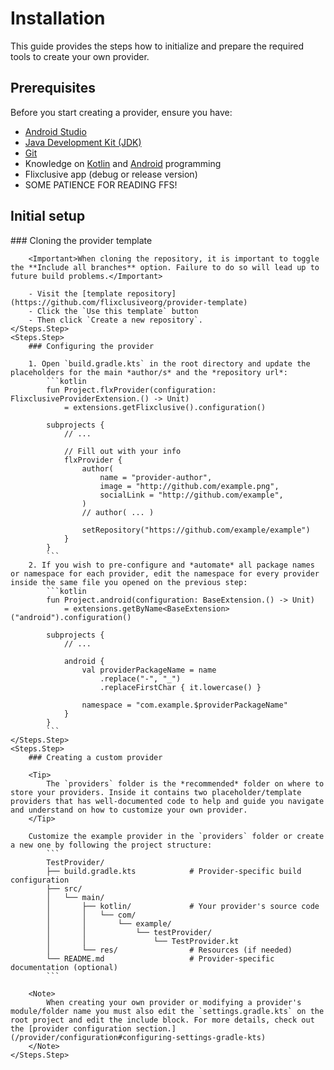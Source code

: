 # Installation

This guide provides the steps how to initialize and prepare the required tools to create your own provider.

## Prerequisites

Before you start creating a provider, ensure you have:

- [Android Studio](https://developer.android.com/studio)
- [Java Development Kit (JDK)](https://developer.android.com/build/jdks#jdk-gradle)
- [Git](https://git-scm.com/downloads)
- Knowledge on [Kotlin](https://kotlinlang.org/docs/getting-started.html) and [Android](https://developer.android.com/get-started/overview) programming
- Flixclusive app (debug or release version)
- SOME PATIENCE FOR READING FFS!

## Initial setup

<Steps>
    <Steps.Step>
        ### Cloning the provider template

        <Important>When cloning the repository, it is important to toggle the **Include all branches** option. Failure to do so will lead up to future build problems.</Important>

        - Visit the [template repository](https://github.com/flixclusiveorg/provider-template)
        - Click the `Use this template` button
        - Then click `Create a new repository`.
    </Steps.Step>
    <Steps.Step>
        ### Configuring the provider

        1. Open `build.gradle.kts` in the root directory and update the placeholders for the main *author/s* and the *repository url*:
            ```kotlin
            fun Project.flxProvider(configuration: FlixclusiveProviderExtension.() -> Unit)
                = extensions.getFlixclusive().configuration()

            subprojects {
                // ...

                // Fill out with your info
                flxProvider {
                    author(
                        name = "provider-author",
                        image = "http://github.com/example.png",
                        socialLink = "http://github.com/example",
                    )
                    // author( ... )

                    setRepository("https://github.com/example/example")
                }
            }
            ```
        2. If you wish to pre-configure and *automate* all package names or namespace for each provider, edit the namespace for every provider inside the same file you opened on the previous step:
            ```kotlin
            fun Project.android(configuration: BaseExtension.() -> Unit)
                = extensions.getByName<BaseExtension>("android").configuration()
                
            subprojects {
                // ...

                android {
                    val providerPackageName = name
                        .replace("-", "_")
                        .replaceFirstChar { it.lowercase() }

                    namespace = "com.example.$providerPackageName"
                }
            }
            ```
    </Steps.Step>
    <Steps.Step>
        ### Creating a custom provider

        <Tip>
            The `providers` folder is the *recommended* folder on where to store your providers. Inside it contains two placeholder/template providers that has well-documented code to help and guide you navigate and understand on how to customize your own provider.
        </Tip>

        Customize the example provider in the `providers` folder or create a new one by following the project structure:
            ```
            TestProvider/
            ├── build.gradle.kts            # Provider-specific build configuration
            ├── src/
            │   └── main/
            │       ├── kotlin/             # Your provider's source code
            │       │   └── com/
            │       │       └── example/
            │       │           └── testProvider/
            │       │               └── TestProvider.kt
            │       └── res/                # Resources (if needed)
            └── README.md                   # Provider-specific documentation (optional)
            ```

        <Note>
            When creating your own provider or modifying a provider's module/folder name you must also edit the `settings.gradle.kts` on the root project and edit the include block. For more details, check out the [provider configuration section.](/provider/configuration#configuring-settings-gradle-kts)
        </Note>
    </Steps.Step>
</Steps>